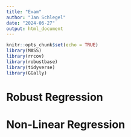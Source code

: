 ```yaml
---
title: "Exam"
author: "Jan Schlegel"
date: "2024-06-27"
output: html_document
---
```


```r
knitr::opts_chunk$set(echo = TRUE)
library(MASS)
library(rrcov)
library(robustbase)
library(tidyverse)
library(GGally)
```

# Robust Regression

















# Non-Linear Regression
